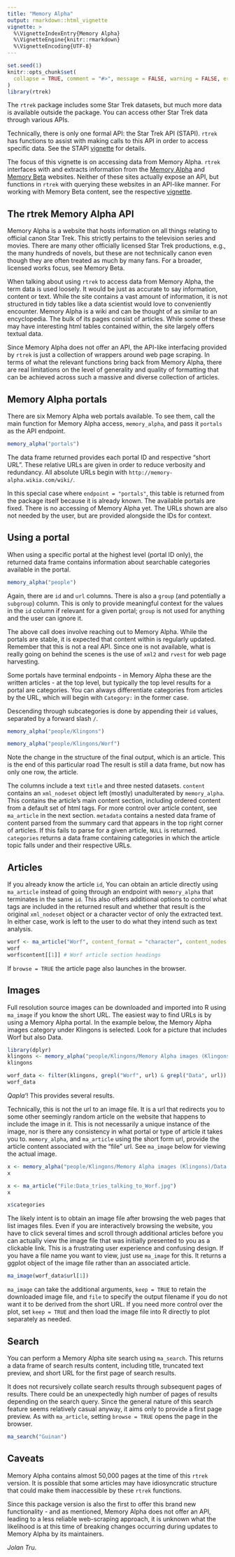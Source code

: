 ```yaml
---
title: "Memory Alpha"
output: rmarkdown::html_vignette
vignette: >
  %\VignetteIndexEntry{Memory Alpha}
  %\VignetteEngine{knitr::rmarkdown}
  %\VignetteEncoding{UTF-8}
---
```


```r
set.seed(1)
knitr::opts_chunk$set(
  collapse = TRUE, comment = "#>", message = FALSE, warning = FALSE, error = FALSE
)
library(rtrek)
```

The `rtrek` package includes some Star Trek datasets, but much more data is available outside the package. You can access other Star Trek data through various APIs.

Technically, there is only one formal API: the Star Trek API (STAPI). `rtrek` has functions to assist with making calls to this API in order to access specific data. See the STAPI [vignette](https://leonawicz.github.io/rtrek/articles/stapi.html) for details. 

The focus of this vignette is on accessing data from Memory Alpha. `rtrek` interfaces with and extracts information from the [Memory Alpha](http://memory-alpha.wikia.com/) and [Memory Beta](http://memory-beta.wikia.com/) websites. Neither of these sites actually expose an API, but functions in `rtrek` with querying these websites in an API-like manner. For working with Memory Beta content, see the respective [vignette](https://leonawicz.github.io/rtrek/articles/memory-beta.html).

## The rtrek Memory Alpha API

Memory Alpha is a website that hosts information on all things relating to official canon Star Trek. This strictly pertains to the television series and movies. There are many other officially licensed Star Trek productions, e.g., the many hundreds of novels, but these are not technically canon even though they are often treated as much by many fans. For a broader, licensed works focus, see Memory Beta.

When talking about using `rtrek` to access data from Memory Alpha, the term data is used loosely. It would be just as accurate to say information, content or text. While the site contains a vast amount of information, it is not structured in tidy tables like a data scientist would love to conveniently encounter. Memory Alpha is a wiki and can be thought of as similar to an encyclopedia. The bulk of its pages consist of articles. While some of these may have interesting html tables contained within, the site largely offers textual data.

Since Memory Alpha does not offer an API, the API-like interfacing provided by `rtrek` is just a collection of wrappers around web page scraping. In terms of what the relevant functions bring back from Memory Alpha, there are real limitations on the level of generality and quality of formatting that can be achieved across such a massive and diverse collection of articles.

## Memory Alpha portals

There are six Memory Alpha web portals available. To see them, call the main function for Memory Alpha access, `memory_alpha`, and pass it `portals` as the API endpoint.

```r
memory_alpha("portals")
```

The data frame returned provides each portal ID and respective "short URL". These relative URLs are given in order to reduce verbosity and redundancy. All absolute URLs begin with `http://memory-alpha.wikia.com/wiki/`.

In this special case where `endpoint = "portals"`, this table is returned from the package itself because it is already known. The available portals are fixed. There is no accessing of Memory Alpha yet. The URLs shown are also not needed by the user, but are provided alongside the IDs for context.

## Using a portal

When using a specific portal at the highest level (portal ID only), the returned data frame contains information about searchable categories available in the portal.

```r
memory_alpha("people")
```

Again, there are `id` and `url` columns. There is also a `group` (and potentially a `subgroup`) column. This is only to provide meaningful context for the values in the `id` column if relevant for a given portal; `group` is not used for anything and the user can ignore it.

The above call does involve reaching out to Memory Alpha. While the portals are stable, it is expected that content within is regularly updated. Remember that this is not a real API. Since one is not available, what is really going on behind the scenes is the use of `xml2` and `rvest` for web page harvesting.

Some portals have terminal endpoints - in Memory Alpha these are the written articles - at the top level, but typically the top level results for a portal are categories. You can always differentiate categories from articles by the URL, which will begin with `Category:` in the former case.

Descending through subcategories is done by appending their `id` values, separated by a forward slash `/`.

```r
memory_alpha("people/Klingons")

memory_alpha("people/Klingons/Worf")
```

Note the change in the structure of the final output, which is an article. This is the end of this particular road The result is still a data frame, but now has only one row, the article.

The columns include a text `title` and three nested datasets. `content` contains an `xml_nodeset` object left (mostly) unadulterated by `memory_alpha`. This contains the article's main content section, including ordered content from a default set of html tags. For more control over article content, see `ma_article` in the next section. `metadata` contains a nested data frame of content parsed from the summary card that appears in the top right corner of articles. If this fails to parse for a given article, `NULL` is returned. `categories` returns a data frame containing categories in which the article topic falls under and their respective URLs.

## Articles

If you already know the article `id`, You can obtain an article directly using `ma_article` instead of going through an endpoint with `memory_alpha` that terminates in the same `id`. This also offers additional options to control what tags are included in the returned result and whether that result is the original `xml_nodeset` object or a character vector of only the extracted text. In either case, work is left to the user to do what they intend such as text analysis.

```r
worf <- ma_article("Worf", content_format = "character", content_nodes = c("h2", "h3"))
worf
worf$content[[1]] # Worf article section headings
```

If `browse = TRUE` the article page also launches in the browser.

## Images

Full resolution source images can be downloaded and imported into R using `ma_image` if you know the short URL. The easiest way to find URLs is by using a Memory Alpha portal. In the example below, the Memory Alpha images category under Klingons is selected. Look for a picture that includes Worf but also Data.

```r
library(dplyr)
klingons <- memory_alpha("people/Klingons/Memory Alpha images (Klingons)")
klingons

worf_data <- filter(klingons, grepl("Worf", url) & grepl("Data", url))
worf_data
```

*Qapla'*! This provides several results.

Technically, this is not the url to an image file. It is a url that redirects you to some other seemingly random article on the website that happens to include the image in it. This is not necessarily a unique instance of the image, nor is there any consistency in what portal or type of article it takes you to. `memory_alpha`, and `ma_article` using the short form url, provide the article content associated with the "file" url. See `ma_image` below for viewing the actual image.

```r
x <- memory_alpha("people/Klingons/Memory Alpha images (Klingons)/Data tries talking to Worf.jpg")
x

x <- ma_article("File:Data_tries_talking_to_Worf.jpg")
x

x$categories
```

The likely intent is to obtain an image file after browsing the web pages that list images files. Even if you are interactively browsing the website, you have to click several times and scroll through additional articles before you can actually view the image file that was initially presented to you as a clickable link. This is a frustrating user experience and confusing design. If you have a file name you want to view, just use `ma_image` for this. It returns a ggplot object of the image file rather than an associated article.

```r
ma_image(worf_data$url[1])
```

`ma_image` can take the additional arguments, `keep = TRUE` to retain the downloaded image file, and `file` to specify the output filename if you do not want it to be derived from the short URL. If you need more control over the plot, set `keep = TRUE` and then load the image file into R directly to plot separately as needed.

## Search

You can perform a Memory Alpha site search using `ma_search`. This returns a data frame of search results content, including title, truncated text preview, and short URL for the first page of search results. 

It does not recursively collate search results through subsequent pages of results. There could be an unexpectedly high number of pages of results depending on the search query. Since the general nature of this search feature seems relatively casual anyway, it aims only to provide a first page preview. As with `ma_article`, setting `browse = TRUE` opens the page in the browser.

```r
ma_search("Guinan")
```

## Caveats

Memory Alpha contains almost 50,000 pages at the time of this `rtrek` version. It is possible that some articles may have idiosyncratic structure that could make them inaccessible by these `rtrek` functions. 

Since this package version is also the first to offer this brand new functionality - and as mentioned, Memory Alpha does not offer an API, leading to a less reliable web-scraping approach, it is unknown what the likelihood is at this time of breaking changes occurring during updates to Memory Alpha by its maintainers.

*Jolan Tru*.
